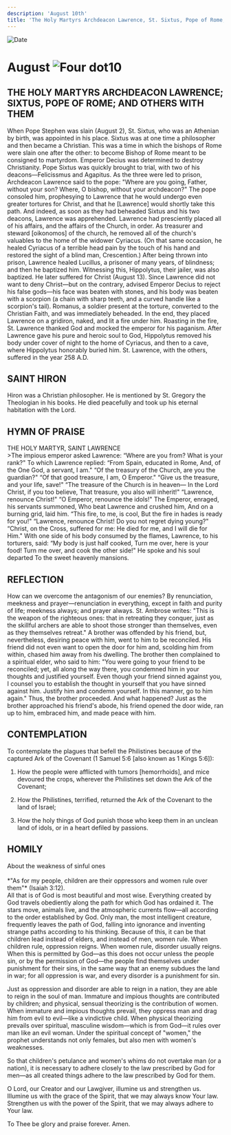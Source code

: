 ```yaml
---
description: 'August 10th'
title: 'The Holy Martyrs Archdeacon Lawrence, St. Sixtus, Pope of Rome, and Others with Them, St. Hiron'
---
```


<CustomPaginator />
<RunningHead />

<Image src="/title-imprint.png" height={68} width={50} alt="Date" className="title-imprint"/>

# <div id="date">August <Image className="four-dot" src="/four-dot.png" height={15} width={15} alt="Four dot" />10</div>

## THE HOLY MARTYRS ARCHDEACON LAWRENCE; SIXTUS, POPE OF ROME; AND OTHERS WITH THEM

When Pope Stephen was slain (August 2), St. Sixtus, who was an Athenian by birth, was appointed in his place. Sixtus was at one time a philosopher and then became a Christian. This was a time in which the bishops of Rome were slain one after the other: to become Bishop of Rome meant to be consigned to martyrdom. Emperor Decius was determined to destroy Christianity. Pope Sixtus was quickly brought to trial, with two of his deacons—Felicissmus and Agapitus. As the three were led to prison, Archdeacon Lawrence said to the pope: "Where are you going, Father, without your son? Where, O bishop, without your archdeacon?" The pope consoled him, prophesying to Lawrence that he would undergo even greater tortures for Christ, and that he [Lawrence] would shortly take this path. And indeed, as soon as they had beheaded Sixtus and his two deacons, Lawrence was apprehended. Lawrence had presciently placed all of his affairs, and the affairs of the Church, in order. As treasurer and steward [oikonomos] of the church, he removed all of the church's valuables to the home of the widower Cyriacus. (On that same occasion, he healed Cyriacus of a terrible head pain by the touch of his hand and restored the sight of a blind man, Crescention.) After being thrown into prison, Lawrence healed Lucillus, a prisoner of many years, of blindness; and then he baptized him. Witnessing this, Hippolytus, their jailer, was also baptized. He later suffered for Christ (August 13). Since Lawrence did not want to deny Christ—but on the contrary, advised Emperor Decius to reject his false gods—his face was beaten with stones, and his body was beaten with a scorpion (a chain with sharp teeth, and a curved handle like a scorpion's tail). Romanus, a soldier present at the torture, converted to the Christian Faith, and was immediately beheaded. In the end, they placed Lawrence on a gridiron, naked, and lit a fire under him. Roasting in the fire, St. Lawrence thanked God and mocked the emperor for his paganism. After Lawrence gave his pure and heroic soul to God, Hippolytus removed his body under cover of night to the home of Cyriacus, and then to a cave, where Hippolytus honorably buried him. St. Lawrence, with the others, suffered in the year 258 A.D.

## SAINT HIRON

Hiron was a Christian philosopher. He is mentioned by St. Gregory the Theologian in his books. He died peacefully and took up his eternal habitation with the Lord.


## HYMN OF PRAISE
<div style={{textAlign:'center', color:'crimson', fontWeight:'bold'}}>
THE HOLY MARTYR, SAINT LAWRENCE
</div>
>The impious emperor asked Lawrence:  
“Where are you from? What is your rank?"  
To which Lawrence replied:  
“From Spain, educated in Rome,  
And, of the One God, a servant, I am."  
“Of the treasury of the Church, are you the guardian?"  
“Of that good treasure, I am, O Emperor."  
“Give us the treasure, and your life, save!"  
“The treasure of the Church is in heaven—  
In the Lord Christ, if you too believe,  
That treasure, you also will inherit!"  
“Lawrence, renounce Christ!"  
“O Emperor, renounce the idols!"  
The Emperor, enraged, his servants summoned,  
Who beat Lawrence and crushed him,  
And on a burning grid, laid him.  
“This fire, to me, is cool,  
But the fire in hades is ready for you!"  
“Lawrence, renounce Christ!  
Do you not regret dying young?"  
“Christ, on the Cross, suffered for me:  
He died for me, and I will die for Him."  
With one side of his body consumed by the flames,  
Lawrence, to his torturers, said:  
“My body is just half cooked,  
Turn me over, here is your food!  
Turn me over, and cook the other side!"  
He spoke and his soul departed  
To the sweet heavenly mansions.  


## REFLECTION

How can we overcome the antagonism of our enemies? By renunciation, meekness and prayer—renunciation in everything, except in faith and purity of life; meekness always; and prayer always. St. Ambrose writes: "This is the weapon of the righteous ones: that in retreating they conquer, just as the skillful archers are able to shoot those stronger than themselves, even as they themselves retreat." A brother was offended by his friend, but, nevertheless, desiring peace with him, went to him to be reconciled. His friend did not even want to open the door for him and, scolding him from within, chased him away from his dwelling. The brother then complained to a spiritual elder, who said to him: "You were going to your friend to be reconciled; yet, all along the way there, you condemned him in your thoughts and justified yourself. Even though your friend sinned against you, I counsel you to establish the thought in yourself that you have sinned against him. Justify him and condemn yourself. In this manner, go to him again." Thus, the brother proceeded. And what happened? Just as the brother approached his friend's abode, his friend opened the door wide, ran up to him, embraced him, and made peace with him.


## CONTEMPLATION

To contemplate the plagues that befell the Philistines because of the captured Ark of the Covenant (1 Samuel 5:6 [also known as 1 Kings 5:6]):

1. How the people were afflicted with tumors [hemorrhoids], and mice devoured the crops, wherever the Philistines set down the Ark of the Covenant;

2. How the Philistines, terrified, returned the Ark of the Covenant to the land of Israel;

3. How the holy things of God punish those who keep them in an unclean land of idols, or in a heart defiled by passions.


## HOMILY
<div style={{textAlign:'center', color:'crimson', fontWeight:'bold'}}>
About the weakness of sinful ones
</div>
<br />
<div style={{textAlign:'right'}}>
*"As for my people, children are their oppressors and women rule over them"* (Isaiah 3:12).
</div>
All that is of God is most beautiful and most wise. Everything created by God travels obediently along the path for which God has ordained it. The stars move, animals live, and the atmospheric currents flow—all according to the order established by God. Only man, the most intelligent creature, frequently leaves the path of God, falling into ignorance and inventing strange paths according to his thinking. Because of this, it can be that children lead instead of elders, and instead of men, women rule. When children rule, oppression reigns. When women rule, disorder usually reigns. When this is permitted by God—as this does not occur unless the people sin, or by the permission of God—the people find themselves under punishment for their sins, in the same way that an enemy subdues the land in war; for all oppression is war, and every disorder is a punishment for sin.

Just as oppression and disorder are able to reign in a nation, they are able to reign in the soul of man. Immature and impious thoughts are contributed by children; and physical, sensual theorizing is the contribution of women. When immature and impious thoughts prevail, they oppress man and drag him from evil to evil—like a vindictive child. When physical theorizing prevails over spiritual, masculine wisdom—which is from God—it rules over man like an evil woman. Under the spiritual concept of "women," the prophet understands not only females, but also men with women's weaknesses.

So that children's petulance and women's whims do not overtake man (or a nation), it is necessary to adhere closely to the law prescribed by God for men—as all created things adhere to the law prescribed by God for them.

O Lord, our Creator and our Lawgiver, illumine us and strengthen us. Illumine us with the grace of the Spirit, that we may always know Your law. Strengthen us with the power of the Spirit, that we may always adhere to Your law.

To Thee be glory and praise forever. Amen.